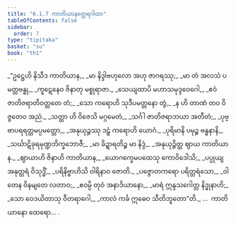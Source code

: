 ```yaml
---
title: "6.1.7 ကာတိယာနတ္ထေရဂါထာ"
tableOfContents: false
sidebar:
  order: 7
type: "tipitaka"
basket: "su"
book: "th1"
---
```



<DynamicBreadcrumb />

<Division number="411" book="th1" e="ch" v="19" p="285">

<Paragraph number="685" type="verses" book="th1">
_“ဥဋ္ဌေဟိ နိသီဒ ကာတိယာန,_  
_မာ နိဒ္ဒါဗဟုလော အဟု ဇာဂရဿု;_  
_မာ တံ အလသံ ပမတ္တဗန္ဓု,_  
_ကူဋေနေဝ ဇိနာတု မစ္စုရာဇာ._  

</Paragraph>

</Division>
<Division number="412" book="th1" e="ch" v="19" p="285">

<Paragraph number="686" type="verses" book="th1">
_သေယျထာပိ မဟာသမုဒ္ဒဝေဂေါ,_  
_ဧဝံ ဇာတိဇရာတိဝတ္တတေ တံ;_  
_သော ကရောဟိ သုဒီပမတ္တနော တွံ,_  
_န ဟိ တာဏံ တဝ ဝိဇ္ဇတေဝ အညံ._  

</Paragraph>

</Division>
<Division number="413" book="th1" e="ch" v="19" p="285">

<Paragraph number="687" type="verses" book="th1">
_သတ္ထာ ဟိ ဝိဇေသိ မဂ္ဂမေတံ,_  
_သင်္ဂါ ဇာတိဇရာဘယာ အတီတံ;_  
_ပုဗ္ဗာပရရတ္တမပ္ပမတ္တော,_  
_အနုယုဉ္ဇဿု ဒဠှံ ကရောဟိ ယောဂံ._  

</Paragraph>

</Division>
<Division number="414" book="th1" e="ch" v="19" p="286">

<Paragraph number="688" type="verses" book="th1">
_ပုရိမာနိ ပမုဉ္စ ဗန္ဓနာနိ,_  
_သင်္ဃာဋိခုရမုဏ္ဍဘိက္ခဘောဇီ;_  
_မာ ခိဍ္ဍာရတိဉ္စ မာ နိဒ္ဒံ,_  
_အနုယုဉ္ဇိတ္ထ ဈာယ ကာတိယာန._  

</Paragraph>

</Division>
<Division number="415" book="th1" e="ch" v="19" p="286">

<Paragraph number="689" type="verses" book="th1">
_ဈာယာဟိ ဇိနာဟိ ကာတိယာန,_  
_ယောဂက္ခေမပထေသု ကောဝိဒေါသိ;_  
_ပပ္ပုယျ အနုတ္တရံ ဝိသုဒ္ဓိံ,_  
_ပရိနိဗ္ဗာဟိသိ ဝါရိနာဝ ဇောတိ._  

</Paragraph>

</Division>
<Division number="416" book="th1" e="ch" v="19" p="286">

<Paragraph number="690" type="verses" book="th1">
_ပဇ္ဇောတကရော ပရိတ္တရံသော,_  
_ဝါတေန ဝိနမျတေ လတာဝ;_  
_ဧဝမ္ပိ တုဝံ အနာဒိယာနော,_  
_မာရံ ဣန္ဒသဂေါတ္တ နိဒ္ဓုနာဟိ;_  
_သော ဝေဒယိတာသု ဝီတရာဂေါ,_  
_ကာလံ ကင်္ခ ဣဓေဝ သီတိဘူတော”တိ._  


</Paragraph>
</Division>

<Paragraph number="691" type="center" book="th1">
…  ကာတိယာနော ထေရော… .
</Paragraph>